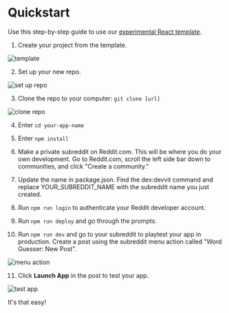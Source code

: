 # Quickstart

Use this step-by-step guide to use our [experimental React template](https://github.com/reddit/devvit-template-react).

1. Create your project from the template.

![template](../assets/devvit_web/create_repo.png)

2. Set up your new repo.

![set up repo](../assets/devvit_web/set_up_repo.png)

3. Clone the repo to your computer: `git clone [url]`

![clone repo](../assets/devvit_web/clone_repo.png)

4. Enter `cd your-app-name`

5. Enter `npm install`

6. Make a private subreddit on Reddit.com. This will be where you do your own development. Go to Reddit.com, scroll the left side bar down to communities, and click "Create a community."

7. Update the name in package.json. Find the dev:devvit command and replace YOUR_SUBREDDIT_NAME with the subreddit name you just created.

8. Run `npm run login` to authenticate your Reddit developer account.

9. Run `npm run deploy` and go through the prompts.

10. Run `npm run dev` and go to your subreddit to playtest your app in production. Create a post using the subreddit menu action called "Word Guesser: New Post".

![menu action](../assets/devvit_web/create_playtest_post.png)

11. Click **Launch App** in the post to test your app.

![test app](../assets/devvit_web/playtest_app.png)

It's that easy!

